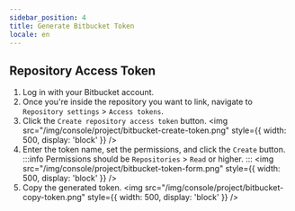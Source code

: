 ```yaml
---
sidebar_position: 4
title: Generate Bitbucket Token
locale: en
---
```


## Repository Access Token

1. Log in with your Bitbucket account.
2. Once you're inside the repository you want to link, navigate to `Repository settings` > `Access tokens`.
3. Click the `Create repository access token` button.
   <img
     src="/img/console/project/bitbucket-create-token.png"
     style={{ width: 500, display: 'block' }}
   />
4. Enter the token name, set the permissions, and click the `Create` button.
   :::info
   Permissions should be `Repositories` > `Read` or higher.
   :::
   <img
     src="/img/console/project/bitbucket-token-form.png"
     style={{ width: 500, display: 'block' }}
   />
5. Copy the generated token.
   <img
     src="/img/console/project/bitbucket-copy-token.png"
     style={{ width: 500, display: 'block' }}
   />
